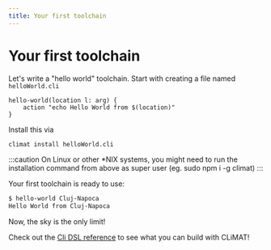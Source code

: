 ```yaml
---
title: Your first toolchain
---
```


# Your first toolchain

Let's write a "hello world" toolchain.
Start with creating a file named `helloWorld.cli`

```clidsl title=helloWorld.cli
hello-world(location l: arg) {
    action "echo Hello World from $(location)"
}
```

Install this via
```bash
climat install helloWorld.cli
```
:::caution
On Linux or other \*NIX systems, you might need to run the installation command from above as super user (eg. sudo npm i -g climat)
:::

Your first toolchain is ready to use:

```bash title=Console
$ hello-world Cluj-Napoca
Hello World from Cluj-Napoca
```

Now, the sky is the only limit!

Check out the [Cli DSL reference](/docs/cli-dsl-reference/overview) to see what you can build with CLiMAT!